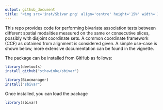 ```yaml
---
output: github_document
title: "<img src='inst/Sbivar.png' align='centre' height='15%' width='15%'/>SBIVAR: Spatial BIVARiate association tests across disjoint coordinate sets"
---
```


This repo provides code for performing bivariate association tests between different spatial modalities measured on the same or consecutive slices, possibly with disjoint coordinate sets. A common coordinate framework (CCF) as obtained from alignment is considered given. A simple use-case is shown below, more extensive documentation can be found in the vignette.

<!-- % As introduced in our [preprint](). -->

The package can be installed from GitHub as follows:

```r
library(devtools)
install_github("sthawinke/sbivar")
```

```r
library(Biocmanager)
install("sbivar")
```

Once installed, you can load the package

```r
library(sbivar)
```

